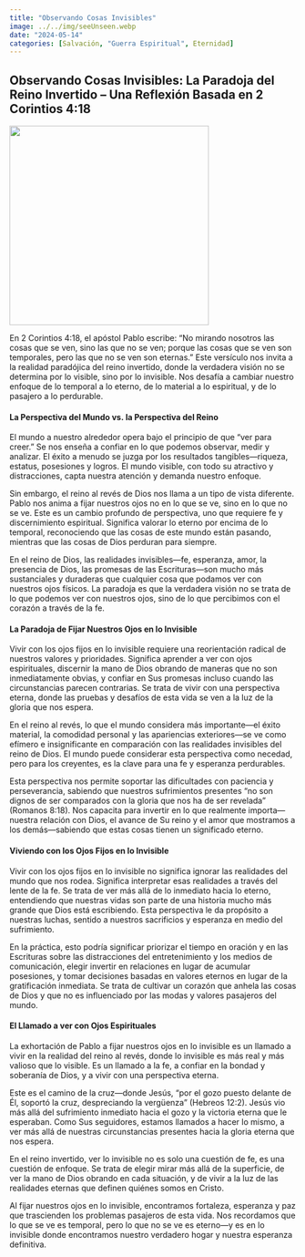 ```yaml
---
title: "Observando Cosas Invisibles"
image: ../../img/seeUnseen.webp
date: "2024-05-14"
categories: [Salvación, "Guerra Espiritual", Eternidad]
---
```


## Observando Cosas Invisibles: La Paradoja del Reino Invertido – Una Reflexión Basada en 2 Corintios 4:18

![](../../img/seeUnseen.webp){fig-align="center" width="350"}

En 2 Corintios 4:18, el apóstol Pablo escribe: “No mirando nosotros las cosas que se ven, sino las que no se ven; porque las cosas que se ven son temporales, pero las que no se ven son eternas.” Este versículo nos invita a la realidad paradójica del reino invertido, donde la verdadera visión no se determina por lo visible, sino por lo invisible. Nos desafía a cambiar nuestro enfoque de lo temporal a lo eterno, de lo material a lo espiritual, y de lo pasajero a lo perdurable.

#### La Perspectiva del Mundo vs. la Perspectiva del Reino

El mundo a nuestro alrededor opera bajo el principio de que "ver para creer." Se nos enseña a confiar en lo que podemos observar, medir y analizar. El éxito a menudo se juzga por los resultados tangibles—riqueza, estatus, posesiones y logros. El mundo visible, con todo su atractivo y distracciones, capta nuestra atención y demanda nuestro enfoque.

Sin embargo, el reino al revés de Dios nos llama a un tipo de vista diferente. Pablo nos anima a fijar nuestros ojos no en lo que se ve, sino en lo que no se ve. Este es un cambio profundo de perspectiva, uno que requiere fe y discernimiento espiritual. Significa valorar lo eterno por encima de lo temporal, reconociendo que las cosas de este mundo están pasando, mientras que las cosas de Dios perduran para siempre.

En el reino de Dios, las realidades invisibles—fe, esperanza, amor, la presencia de Dios, las promesas de las Escrituras—son mucho más sustanciales y duraderas que cualquier cosa que podamos ver con nuestros ojos físicos. La paradoja es que la verdadera visión no se trata de lo que podemos ver con nuestros ojos, sino de lo que percibimos con el corazón a través de la fe.

#### La Paradoja de Fijar Nuestros Ojos en lo Invisible

Vivir con los ojos fijos en lo invisible requiere una reorientación radical de nuestros valores y prioridades. Significa aprender a ver con ojos espirituales, discernir la mano de Dios obrando de maneras que no son inmediatamente obvias, y confiar en Sus promesas incluso cuando las circunstancias parecen contrarias. Se trata de vivir con una perspectiva eterna, donde las pruebas y desafíos de esta vida se ven a la luz de la gloria que nos espera.

En el reino al revés, lo que el mundo considera más importante—el éxito material, la comodidad personal y las apariencias exteriores—se ve como efímero e insignificante en comparación con las realidades invisibles del reino de Dios. El mundo puede considerar esta perspectiva como necedad, pero para los creyentes, es la clave para una fe y esperanza perdurables.

Esta perspectiva nos permite soportar las dificultades con paciencia y perseverancia, sabiendo que nuestros sufrimientos presentes “no son dignos de ser comparados con la gloria que nos ha de ser revelada” (Romanos 8:18). Nos capacita para invertir en lo que realmente importa—nuestra relación con Dios, el avance de Su reino y el amor que mostramos a los demás—sabiendo que estas cosas tienen un significado eterno.

#### Viviendo con los Ojos Fijos en lo Invisible

Vivir con los ojos fijos en lo invisible no significa ignorar las realidades del mundo que nos rodea. Significa interpretar esas realidades a través del lente de la fe. Se trata de ver más allá de lo inmediato hacia lo eterno, entendiendo que nuestras vidas son parte de una historia mucho más grande que Dios está escribiendo. Esta perspectiva le da propósito a nuestras luchas, sentido a nuestros sacrificios y esperanza en medio del sufrimiento.

En la práctica, esto podría significar priorizar el tiempo en oración y en las Escrituras sobre las distracciones del entretenimiento y los medios de comunicación, elegir invertir en relaciones en lugar de acumular posesiones, y tomar decisiones basadas en valores eternos en lugar de la gratificación inmediata. Se trata de cultivar un corazón que anhela las cosas de Dios y que no es influenciado por las modas y valores pasajeros del mundo.

#### El Llamado a ver con Ojos Espirituales

La exhortación de Pablo a fijar nuestros ojos en lo invisible es un llamado a vivir en la realidad del reino al revés, donde lo invisible es más real y más valioso que lo visible. Es un llamado a la fe, a confiar en la bondad y soberanía de Dios, y a vivir con una perspectiva eterna.

Este es el camino de la cruz—donde Jesús, “por el gozo puesto delante de Él, soportó la cruz, despreciando la vergüenza” (Hebreos 12:2). Jesús vio más allá del sufrimiento inmediato hacia el gozo y la victoria eterna que le esperaban. Como Sus seguidores, estamos llamados a hacer lo mismo, a ver más allá de nuestras circunstancias presentes hacia la gloria eterna que nos espera.

En el reino invertido, ver lo invisible no es solo una cuestión de fe, es una cuestión de enfoque. Se trata de elegir mirar más allá de la superficie, de ver la mano de Dios obrando en cada situación, y de vivir a la luz de las realidades eternas que definen quiénes somos en Cristo.

Al fijar nuestros ojos en lo invisible, encontramos fortaleza, esperanza y paz que trascienden los problemas pasajeros de esta vida. Nos recordamos que lo que se ve es temporal, pero lo que no se ve es eterno—y es en lo invisible donde encontramos nuestro verdadero hogar y nuestra esperanza definitiva.
